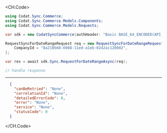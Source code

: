 
<CH.Code>
```csharp RequestForDateRange.cs
using Codat.Sync.Commerce;
using Codat.Sync.Commerce.Models.Components;
using Codat.Sync.Commerce.Models.Requests;

var sdk = new CodatSyncCommerce(authHeader: "Basic BASE_64_ENCODED(API_KEY)");

RequestSyncForDateRangeRequest req = new RequestSyncForDateRangeRequest() {
    CompanyId = "8a210b68-6988-11ed-a1eb-0242ac120002",
};

var res = await sdk.Sync.RequestForDateRangeAsync(req);

// handle response
```
---

```json Example Response
  {
    "canBeRetried": "None",
    "correlationId": "None",
    "detailedErrorCode": 0,
    "error": "None",
    "service": "None",
    "statusCode": 0
  }
```
</CH.Code>
